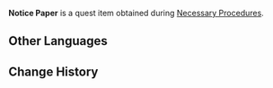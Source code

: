 {{Item Infobox
|id           = 100632
|image        = Item Notice Paper.png
|type         = Quest Items
|description  = A note written in haste. It lists a number of documents required when applying for a new business license.
|source1      = Obtained during [[Necessary Procedures]]
}}
'''Notice Paper''' is a quest item obtained during [[Necessary Procedures]].

==Other Languages==
{{Other Languages
|default_hidden = 1
|en      = Notice Paper
|zhs     = 写有公告内容的纸条
|zhs_rm  = Xiě Yǒu Gōnggào Nèiróng de Zhǐ Tiáo
|zht     = 寫有公告內容的紙條
|zht_rm  = Xiě Yǒu Gōnggào Nèiróng de Zhǐ Tiáo
|ja      = お知らせ内容が書いてある紙
|ja_rm   = Oshirase Naiyou ga Kaite Aru Kami
|ko      = 공지사항이 적힌 종이
|ko_rm   = 
|es      = Nota de aviso
|fr      = Papier administratif
|ru      = Информационная записка
|th      = กระดาษที่เขียนประกาศเอาไว้
|th_rm   = 
|vi      = Tờ Giấy Ghi Nội Dung Thông Báo
|de      = Schriftstück mit Ankündigung
|id      = Kertas Pemberitahuan
|pt      = Nota de Aviso
}}

==Change History==
{{Change History|1.1}}